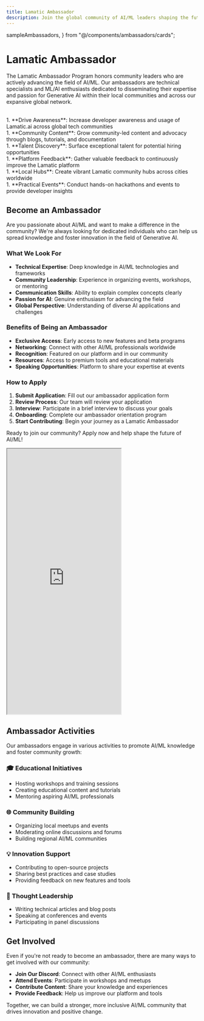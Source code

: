 ```yaml
---
title: Lamatic Ambassador
description: Join the global community of AI/ML leaders shaping the future of Generative AI
---
```


  sampleAmbassadors,
} from "@/components/ambassadors/cards";

# Lamatic Ambassador

The Lamatic Ambassador Program honors community leaders who are actively advancing the field of AI/ML. Our ambassadors are technical specialists and ML/AI enthusiasts dedicated to disseminating their expertise and passion for Generative AI within their local communities and across our expansive global network.

<br />
1. **Drive Awareness**: Increase developer awareness and usage of Lamatic.ai across
global tech communities 
<br />
1. **Community Content**: Grow community-led content and
advocacy through blogs, tutorials, and documentation 
<br />
1. **Talent Discovery**: Surface
exceptional talent for potential hiring opportunities 
<br />
1. **Platform Feedback**: Gather
valuable feedback to continuously improve the Lamatic platform 
<br />
1. **Local Hubs**:
Create vibrant Lamatic community hubs across cities worldwide 
<br />
1. **Practical Events**:
Conduct hands-on hackathons and events to provide developer insights

## Become an Ambassador

Are you passionate about AI/ML and want to make a difference in the community? We're always looking for dedicated individuals who can help us spread knowledge and foster innovation in the field of Generative AI.

### What We Look For

- **Technical Expertise**: Deep knowledge in AI/ML technologies and frameworks
- **Community Leadership**: Experience in organizing events, workshops, or mentoring
- **Communication Skills**: Ability to explain complex concepts clearly
- **Passion for AI**: Genuine enthusiasm for advancing the field
- **Global Perspective**: Understanding of diverse AI applications and challenges

### Benefits of Being an Ambassador

- **Exclusive Access**: Early access to new features and beta programs
- **Networking**: Connect with other AI/ML professionals worldwide
- **Recognition**: Featured on our platform and in our community
- **Resources**: Access to premium tools and educational materials
- **Speaking Opportunities**: Platform to share your expertise at events

### How to Apply

1. **Submit Application**: Fill out our ambassador application form
2. **Review Process**: Our team will review your application
3. **Interview**: Participate in a brief interview to discuss your goals
4. **Onboarding**: Complete our ambassador orientation program
5. **Start Contributing**: Begin your journey as a Lamatic Ambassador

Ready to join our community? Apply now and help shape the future of AI/ML!

<iframe
  className="w-full overflow-x-hidden"
  height="700"
  src="https://airtable.com/embed/app7b9wDyU73T6rN2/pagopWyJtWPrIQCqX/form"
  allowFullScreen
></iframe>



## Ambassador Activities

Our ambassadors engage in various activities to promote AI/ML knowledge and foster community growth:

### 🎓 Educational Initiatives

- Hosting workshops and training sessions
- Creating educational content and tutorials
- Mentoring aspiring AI/ML professionals

### 🌐 Community Building

- Organizing local meetups and events
- Moderating online discussions and forums
- Building regional AI/ML communities

### 💡 Innovation Support

- Contributing to open-source projects
- Sharing best practices and case studies
- Providing feedback on new features and tools

### 📢 Thought Leadership

- Writing technical articles and blog posts
- Speaking at conferences and events
- Participating in panel discussions

## Get Involved

Even if you're not ready to become an ambassador, there are many ways to get involved with our community:

- **Join Our Discord**: Connect with other AI/ML enthusiasts
- **Attend Events**: Participate in workshops and meetups
- **Contribute Content**: Share your knowledge and experiences
- **Provide Feedback**: Help us improve our platform and tools

Together, we can build a stronger, more inclusive AI/ML community that drives innovation and positive change.
